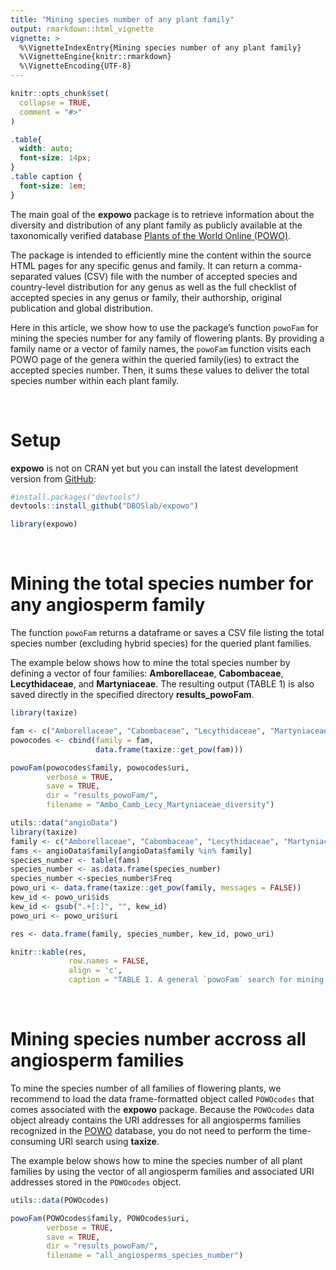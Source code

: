 ```yaml
---
title: "Mining species number of any plant family"
output: rmarkdown::html_vignette
vignette: >
  %\VignetteIndexEntry{Mining species number of any plant family}
  %\VignetteEngine{knitr::rmarkdown}
  %\VignetteEncoding{UTF-8}
---
```


```r
knitr::opts_chunk$set(
  collapse = TRUE,
  comment = "#>"
)
```

```css
.table{
  width: auto;
  font-size: 14px;
}
.table caption {
  font-size: 1em;
}
```

The main goal of the __expowo__ package is to retrieve information about the 
diversity and distribution of any plant family as publicly available at the 
taxonomically verified database 
[Plants of the World Online (POWO)](https://powo.science.kew.org).\

The package is intended to efficiently mine the content within the source HTML 
pages for any specific genus and family. It can return a comma-separated values 
(CSV) file with the number of accepted species and country-level distribution 
for any genus as well as the full checklist of accepted species in any genus or 
family, their authorship, original publication and global distribution.\

Here in this article, we show how to use the package's function `powoFam` 
for mining the species number for any family of flowering plants. By providing
a family name or a vector of family names, the `powoFam` function visits each 
POWO page of the genera within the queried family(ies) to extract the accepted 
species number. Then, it sums these values to deliver the total species number
within each plant family.\

\

# Setup

__expowo__ is not on CRAN yet but you can install the latest development version 
from [GitHub](https://github.com/):

``` r
#install.packages("devtools")
devtools::install_github("DBOSlab/expowo")
```
```r
library(expowo)
```

\

# Mining the total species number for any angiosperm family

The function `powoFam` returns a dataframe or saves a CSV file listing the total
species number (excluding hybrid species) for the queried plant families.\

The example below shows how to mine the total species number by defining a vector of four families: __Amborellaceae__, __Cabombaceae__, __Lecythidaceae__, and __Martyniaceae__. The resulting output (TABLE 1) is also saved directly in the specified directory __results_powoFam__.\

```r
library(taxize)

fam <- c("Amborellaceae", "Cabombaceae", "Lecythidaceae", "Martyniaceae")
powocodes <- cbind(family = fam,
                   data.frame(taxize::get_pow(fam)))

powoFam(powocodes$family, powocodes$uri,
        verbose = TRUE,
        save = TRUE,
        dir = "results_powoFam/",
        filename = "Ambo_Camb_Lecy_Martyniaceae_diversity")
```

```r
utils::data("angioData")
library(taxize)
family <- c("Amborellaceae", "Cabombaceae", "Lecythidaceae", "Martyniaceae")
fams <- angioData$family[angioData$family %in% family]
species_number <- table(fams)
species_number <- as.data.frame(species_number)
species_number <-species_number$Freq
powo_uri <- data.frame(taxize::get_pow(family, messages = FALSE))
kew_id <- powo_uri$ids
kew_id <- gsub(".+[:]", "", kew_id)
powo_uri <- powo_uri$uri

res <- data.frame(family, species_number, kew_id, powo_uri)

knitr::kable(res,
             row.names = FALSE,
             align = 'c',
             caption = "TABLE 1. A general `powoFam` search for mining the total species number of four angiosperm families.")
```

\

# Mining species number accross all angiosperm families

To mine the species number of all families of flowering plants, we recommend to 
load the data frame-formatted object called `POWOcodes` that comes associated with the __expowo__ package. Because the `POWOcodes` data object already contains the URI addresses for all angiosperms families recognized in the [POWO](https://powo.science.kew.org) database, you do not need to perform the time-consuming URI search using __taxize__. \

The example below shows how to mine the species number of all plant families by 
using the vector of all angiosperm families and associated URI addresses stored 
in the `POWOcodes` object.\

```r
utils::data(POWOcodes)

powoFam(POWOcodes$family, POWOcodes$uri,
        verbose = TRUE,
        save = TRUE,
        dir = "results_powoFam/",
        filename = "all_angiosperms_species_number")
```
